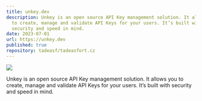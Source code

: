 ```yaml
---
title: unkey.dev
description: Unkey is an open source API Key management solution. It allows you
  to create, manage and validate API Keys for your users. It’s built with
  security and speed in mind.
date: 2023-07-01
url: https://unkey.dev
published: true
repository: tadeasf/tadeasfort.cz
---
```



[![](https://unkey.dev/images/landing/app.png)](https://planetfall.io)

Unkey is an open source API Key management solution. It allows you to create, manage and validate API Keys for your users. It’s built with security and speed in mind.
